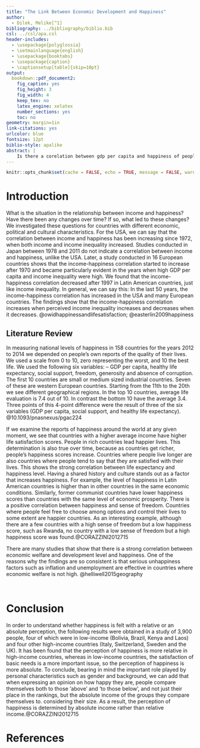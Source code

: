 ```yaml
---
title: "The Link Between Economic Development and Happiness"
author: 
  - Dilek, Melike[^1]
bibliography: ../bibliography/biblio.bib
csl: ../csl/apa.csl
header-includes:
  - \usepackage{polyglossia}
  - \setmainlanguage{english}
  - \usepackage{booktabs}
  - \usepackage{caption} 
  - \captionsetup[table]{skip=10pt}
output:
  bookdown::pdf_document2:
    fig_caption: yes
    fig_height: 3
    fig_width: 4
    keep_tex: no
    latex_engine: xelatex
    number_sections: yes
    toc: no
geometry: margin=1in
link-citations: yes
urlcolor: blue
fontsize: 12pt
biblio-style: apalike
abstract: |
    Is there a corelation between gdp per capita and happiness of people?
---
```

```r
knitr::opts_chunk$set(cache = FALSE, echo = TRUE, message = FALSE, warning = FALSE)
```

<!-- ======================================================================= -->
<!-- ============================== FOOTNOTES ============================== -->
<!-- ======================================================================= -->
[^1]: 20450586, [https://github.com/MelikeDilek/Final.git](https://github.com/MelikeDilek/Final.git)





# Introduction

What is the situation in the relationship between income and happiness? Have there been any changes over time? If so, what led to these changes? We investigated these questions for countries with different economic, political and cultural characteristics. For the USA, we can say that the correlation between income and happiness has been increasing since 1972, when both income and income inequality increased.
Studies conducted in Japan between 1978 and 2011 do not indicate a correlation between income and happiness, unlike the USA.
Later, a study conducted in 16 European countries shows that the income-happiness correlation started to increase after 1970 and became particularly evident in the years when high GDP per capita and income inequality were high.
We found that the income-happiness correlation decreased after 1997 in Latin American countries, just like income inequality.
In general, we can say this: In the last 50 years, the income-happiness correlation has increased in the USA and many European countries.
The findings show that the income-happiness correlation increases when perceived income inequality increases and decreases when it decreases.
@owidhappinessandlifesatisfaction; @easterlin2009happiness

## Literature Review

In measuring national levels of happiness in 158 countries for the years 2012 to 2014 we depended on people’s own reports of the quality of their lives. We used a scale from 0 to 10, zero representing the worst, and 10 the best life. 
We used the following six variables: – GDP per capita, healthy life expectancy, social support, freedom, generosity and absence of corruption.
The first 10 countries are small or medium sized industrial countries. Seven of these are western European countries. Starting from the 11th to the 20th we see different geographical regions. 
In the top 10 countries, average life evaluation is 7.4 out of 10. In contrast the bottom 10 have the average 3.4. Three points of this 4-point difference were the result of three of the six variables (GDP per capita, social support, and healthy life expectancy). @10.1093/pnasnexus/pgac224

If we examine the reports of happiness around the world at any given moment, we see that countries with a higher average income have higher life satisfaction scores. People in rich countries lead happier lives. This determination is also true over time, because as countries get richer, people's happiness scores increase. Countries where people live longer are also countries where people tend to say that they are satisfied with their lives. This shows the strong correlation between life expectancy and happiness level.
Having a shared history and culture stands out as a factor that increases happiness. For example, the level of happiness in Latin American countries is higher than in other countries in the same economic conditions. Similarly, former communist countries have lower happiness scores than countries with the same level of economic prosperity.
There is a positive correlation between happiness and sense of freedom. Countries where people feel free to choose among options and control their lives to some extent are happier countries.
As an interesting example, although there are a few countries with a high sense of freedom but a low happiness score, such as Rwanda, no country with a low sense of freedom but a high happiness score was found.@CORAZZINI2012715

There are many studies that show that there is a strong correlation between economic welfare and development level and happiness. One of the reasons why the findings are so consistent is that serious unhappiness factors such as inflation and unemployment are effective in countries where economic welfare is not high. @helliwell2015geography



```r
```



```r

```


# Conclusion
In order to understand whether happiness is felt with a relative or an absolute perception, the following results were obtained in a study of 3,900 people, four of which were in low-income (Bolivia, Brazil, Kenya and Laos) and four other high-income countries (Italy, Switzerland, Sweden and the UK). It has been found that the perception of happiness is more relative in high-income countries, whereas in low-income countries, the satisfaction of basic needs is a more important issue, so the perception of happiness is more absolute. 
To conclude, bearing in mind the important role played by personal characteristics such as gender and background, we can add that when expressing an opinion on how happy they are, people compare themselves both to those 'above' and 'to those below', and not just their place in the rankings, but the absolute income of the groups they compare themselves to. considering their size. As a result, the perception of happiness is determined by absolute income rather than relative income.@CORAZZINI2012715




\newpage
# References {#references}
<div id="refs"></div>

